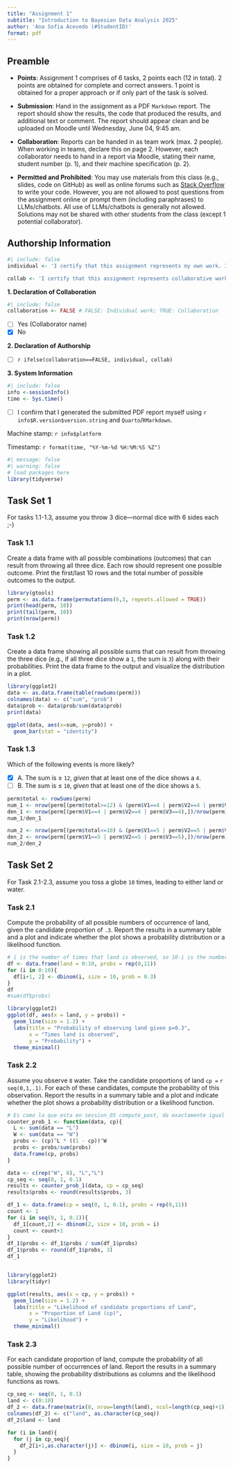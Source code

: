 ```yaml
---
title: "Assignment 1"
subtitle: "Introduction to Bayesian Data Analysis 2025"
author: 'Ana Sofia Acevedo (#StudentID)'
format: pdf
---
```


<!--Preamble-->

## Preamble 

  - **Points**: Assignment 1 comprises of 6 tasks, 2 points each (12 in total). 2 points are obtained for complete and correct answers. 1 point is obtained for a proper approach or if only part of the task is solved.
  
  - **Submission**: Hand in the assignment as a PDF `Markdown` report. The report should show the results, the code that produced the results, and additional text or comment. The report should appear clean and be uploaded on Moodle until Wednesday, June 04, 9:45 am.
  
  - **Collaboration**: Reports can be handed in as team work (max. 2 people). When working in teams, declare this on page 2. However, each collaborator needs to hand in a report via Moodle, stating their name, student number (p. 1), and their machine specification (p. 2).  
  
  - **Permitted and Prohibited**: You may use materials from this class (e.g., slides, code on GitHub) as well as online forums such as [Stack Overflow](https://Stackoverflow.com/questions) to write your code. However, you are not allowed to post questions from the assignment online or prompt them (including paraphrases) to LLMs/chatbots. All use of LLMs/chatbots is generally not allowed. Solutions may not be shared with other students from the class (except 1 potential collaborator).
  
  
\newpage


## Authorship Information


```r
#| include: false
individual <- 'I certify that this assignment represents my own work. I have not used any unauthorized or unacknowledged aids as stated in the preamble, including free or commercial systems or services offered on the internet or text generating systems embedded into software. I did not copy code from someone else nor did I share my code with someone else.' 

collab <- 'I certify that this assignment represents collaborative work by me and my collaborator listed below. I confirm that both contributed equally to this assignment and that we are equally responsible for the entirety of this report that we will receive the same grade on this report. I have not used any unauthorized or unacknowledged aids as stated in the preamble, including free or commercial systems or services offered on the internet or text generating systems embedded into software. I did not copy code nor did I share my code with someone other than my collaborator. I also found no indication for any such misconduct by collaborator.'
```


**1. Declaration of Collaboration**

<!--If you collaborated, set collaboration <- TRUE --> 

```r
#| include: false
collaboration <- FALSE # FALSE: Individual work; TRUE: Collaboration
```

<!--If you collaborated, check the 'Yes' box and enter the collaborator name--> 

- [ ] Yes (Collaborator name) 
- [x] No


**2. Declaration of Authorship**

<!--Before handing in the assignment, check the box by adding an 'X" to the box -->

- [ ] `r ifelse(collaboration==FALSE, individual, collab)`


**3. System Information**

```r
#| include: false
info <-sessionInfo()
time <- Sys.time()
```


- [ ] I confirm that I generated the submitted PDF report myself using `r info$R.version$version.string` and `Quarto`/`RMarkdown`. 


Machine stamp: `r info$platform`

Timestamp: `r format(time, "%Y-%m-%d %H:%M:%S %Z")`


\newpage


```r
#| message: false
#| warning: false
# load packages here
library(tidyverse)
```



## Task Set 1

For tasks 1.1-1.3, assume you throw 3 dice---normal dice with 6 sides each ;-)

### Task 1.1

Create a data frame with all possible combinations (outcomes) that can result from throwing all three dice. 
Each row should represent one possible outcome.
Print the first/last 10 rows and the total number of possible outcomes to the output.

```r
library(gtools)
perm <- as.data.frame(permutations(6,3, repeats.allowed = TRUE))
print(head(perm, 10))
print(tail(perm, 10))
print(nrow(perm))
```

### Task 1.2

Create a data frame showing all possible sums that can result from throwing the three dice (e.g., if all three dice show a `1`, the sum is `3`) along with their probabilities.
Print the data frame to the output and visualize the distribution in a plot.

```r
library(ggplot2)
data <- as.data.frame(table(rowSums(perm)))
colnames(data) <- c("sum", "prob")
data$prob <- data$prob/sum(data$prob)
print(data)

ggplot(data, aes(x=sum, y=prob)) + 
  geom_bar(stat = "identity")
```

### Task 1.3

Which of the following events is more likely?

- [X] A. The sum is $\geq$ `12`, *given* that at least one of the dice shows a `4`.
- [ ] B. The sum is $\leq$ `10`, *given* that at least one of the dice shows a `5`.

```r
perm$total <- rowSums(perm)
num_1 <- nrow(perm[(perm$total>=12) & (perm$V1==4 | perm$V2==4 | perm$V3==4),])/nrow(perm)
den_1 <- nrow(perm[(perm$V1==4 | perm$V2==4 | perm$V3==4),])/nrow(perm)
num_1/den_1

num_2 <- nrow(perm[(perm$total<=10) & (perm$V1==5 | perm$V2==5 | perm$V3==5),])/nrow(perm)
den_2 <- nrow(perm[(perm$V1==5 | perm$V2==5 | perm$V3==5),])/nrow(perm)
num_2/den_2
```


\newpage

## Task Set 2

For Task 2.1-2.3, assume you toss a globe `10` times, leading to either land or water.

### Task 2.1

Compute the probability of all possible numbers of occurrence of land, given the candidate proportion of `.3`.
Report the results in a summary table and a plot and indicate whether the plot shows a probability distribution or a likelihood function.

```r
# i is the number of times that land is observed, so 10-i is the number of times water is observed
df <- data.frame(land = 0:10, probs = rep(0,11))
for (i in 0:10){
  df[i+1, 2] <- dbinom(i, size = 10, prob = 0.3) 
}
df
#sum(df$probs)

library(ggplot2)
ggplot(df, aes(x = land, y = probs)) +
  geom_line(size = 1.2) +
  labs(title = "Probability of observing land given p=0.3",
       x = "Times land is observed",
       y = "Probability") +
  theme_minimal()

```

### Task 2.2

Assume you observe `8` water.
Take the candidate proportions of land `cp =` `r seq(0,1,.1)`.
For each of these candidates, compute the probability of this observation. 
Report the results in a summary table and a plot and indicate whether the plot shows a probability distribution or a likelihood function.

```r
# Es como la que esta en session_05 compute_post, da exactamente igual
counter_prob_1 <- function(data, cp){
  L <- sum(data == "L")
  W <- sum(data == "W")
  probs <- (cp)^L * ((1 - cp))^W
  probs <- probs/sum(probs)
  data.frame(cp, probs)
}

data <- c(rep("W", 8), "L","L")
cp_seq <- seq(0, 1, 0.1)
results <- counter_prob_1(data, cp = cp_seq)
results$probs <- round(results$probs, 3)

df_1 <- data.frame(cp = seq(0, 1, 0.1), probs = rep(0,11))
count <- 1
for (i in seq(0, 1, 0.1)){
  df_1[count,2] <- dbinom(2, size = 10, prob = i) 
  count <- count+1
}
df_1$probs <- df_1$probs / sum(df_1$probs)
df_1$probs <- round(df_1$probs, 3)
df_1


library(ggplot2)
library(tidyr)

ggplot(results, aes(x = cp, y = probs)) +
  geom_line(size = 1.2) +
  labs(title = "Likelihood of candidate proportions of Land",
       x = "Proportion of Land (cp)",
       y = "Likelihood") +
  theme_minimal()
```

### Task 2.3

For each candidate proportion of land, compute the probability of all possible number of occurrences of land.
Report the results in a summary table, showing the probability distributions as columns and the likelihood functions as rows.

```r
cp_seq <- seq(0, 1, 0.1)
land <- c(0:10)
df_2 <- data.frame(matrix(0, nrow=length(land), ncol=length(cp_seq)+1))
colnames(df_2) <- c("land", as.character(cp_seq))
df_2$land <- land

for (i in land){
  for (j in cp_seq){
    df_2[i+1,as.character(j)] <- dbinom(i, size = 10, prob = j) 
  }
}
```


